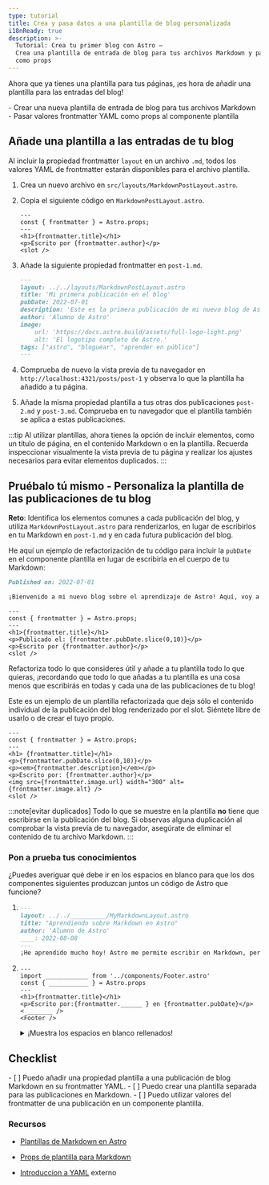 ```yaml
---
type: tutorial
title: Crea y pasa datos a una plantilla de blog personalizada
i18nReady: true
description: >-
  Tutorial: Crea tu primer blog con Astro —
  Crea una plantilla de entrada de blog para tus archivos Markdown y pásale los valores frontmatter
  como props
---
```




Ahora que ya tienes una plantilla para tus páginas, ¡es hora de añadir una plantilla para las entradas del blog!

<PreCheck>
  - Crear una nueva plantilla de entrada de blog para tus archivos Markdown
  - Pasar valores frontmatter YAML como props al componente plantilla
</PreCheck>

## Añade una plantilla a las entradas de tu blog

Al incluir la propiedad frontmatter `layout` en un archivo `.md`, todos los valores YAML de frontmatter estarán disponibles para el archivo plantilla.

1. Crea un nuevo archivo en `src/layouts/MarkdownPostLayout.astro`.

2. Copia el siguiente código en `MarkdownPostLayout.astro`.

    ```astro title="src/layouts/MarkdownPostLayout.astro"
    ---
    const { frontmatter } = Astro.props;
    ---
    <h1>{frontmatter.title}</h1>
    <p>Escrito por {frontmatter.author}</p>
    <slot />
    ```

3. Añade la siguiente propiedad frontmatter en `post-1.md`.

    ```markdown title="src/pages/posts/post-1.md" ins={2}
    ---
    layout: ../../layouts/MarkdownPostLayout.astro
    title: 'Mi primera publicación en el blog'
    pubDate: 2022-07-01
    description: 'Este es la primera publicación de mi nuevo blog de Astro.'
    author: 'Alumno de Astro'
    image:
        url: 'https://docs.astro.build/assets/full-logo-light.png' 
        alt: 'El logotipo completo de Astro.'
    tags: ["astro", "bloguear", "aprender en público"]
    ---
    ```

4. Comprueba de nuevo la vista previa de tu navegador en `http://localhost:4321/posts/post-1` y observa lo que la plantilla ha añadido a tu página. 

5. Añade la misma propiedad plantilla a tus otras dos publicaciones `post-2.md` y `post-3.md`. Comprueba en tu navegador que el plantilla también se aplica a estas publicaciones.

:::tip
Al utilizar plantillas, ahora tienes la opción de incluir elementos, como un título de página, en el contenido Markdown o en la plantilla. Recuerda inspeccionar visualmente la vista previa de tu página y realizar los ajustes necesarios para evitar elementos duplicados. 
:::

<Box icon="puzzle-piece">

## Pruébalo tú mismo - Personaliza la plantilla de las publicaciones de tu blog

**Reto**: Identifica los elementos comunes a cada publicación del blog, y utiliza `MarkdownPostLayout.astro` para renderizarlos, en lugar de escribirlos en tu Markdown en `post-1.md` y en cada futura publicación del blog.

He aquí un ejemplo de refactorización de tu código para incluir la `pubDate` en el componente plantilla en lugar de escribirla en el cuerpo de tu Markdown:

```markdown title="src/pages/posts/post-1.md" del={1}
Published on: 2022-07-01

¡Bienvenido a mi nuevo blog sobre el aprendizaje de Astro! Aquí, voy a compartir mi viaje de aprendizaje a medida que construyo un nuevo sitio web.
```

```astro title="src/layouts/MarkdownPostLayout.astro" ins={5}
---
const { frontmatter } = Astro.props;
---
<h1>{frontmatter.title}</h1>
<p>Publicado el: {frontmatter.pubDate.slice(0,10)}</p>
<p>Escrito por {frontmatter.author}</p>
<slot />
```

Refactoriza todo lo que consideres útil y añade a tu plantilla todo lo que quieras, ¡recordando que todo lo que añadas a tu plantilla es una cosa menos que escribirás en todas y cada una de las publicaciones de tu blog!

Este es un ejemplo de un plantilla refactorizada que deja sólo el contenido individual de la publicación del blog renderizado por el slot. Siéntete libre de usarlo o de crear el tuyo propio.

```astro title="src/layouts/MarkdownPostLayout.astro"
---
const { frontmatter } = Astro.props;
---
<h1> {frontmatter.title}</h1>
<p>{frontmatter.pubDate.slice(0,10)}</p>
<p><em>{frontmatter.description}</em></p>
<p>Escrito por: {frontmatter.author}</p>
<img src={frontmatter.image.url} width="300" alt={frontmatter.image.alt} />
<slot />
```
</Box>

:::note[evitar duplicados]
 Todo lo que se muestre en la plantilla **no** tiene que escribirse en la publicación del blog. Si observas alguna duplicación al comprobar la vista previa de tu navegador, asegúrate de eliminar el contenido de tu archivo Markdown.
 :::

 

<Box icon="question-mark">

### Pon a prueba tus conocimientos
¿Puedes averiguar qué debe ir en los espacios en blanco para que los dos componentes siguientes produzcan juntos un código de Astro que funcione?

1.  ```markdown title="src/pages/posts/learning-astro.md"
    ---
    layout: ../../__________/MyMarkdownLayout.astro
    title: "Aprendiendo sobre Markdown en Astro"
    author: 'Alumno de Astro'
    ____: 2022-08-08
    ---
    ¡He aprendido mucho hoy! Astro me permite escribir en Markdown, pero también utilizar variables del frontmatter. Incluso puedo acceder a esos valores en un componente layout de Astro.
    ```

2.  ```astro title="src/layouts/MarkdownLayout.astro"
    ---
    import ____________ from '../components/Footer.astro'
    const { ___________ } = Astro.props
    ---
    <h1>{frontmatter.title}</h1>
    <p>Escrito por:{frontmatter.______ } en {frontmatter.pubDate}</p>
    < _______ />
    <Footer />
    ```
    <details>
        <summary>¡Muestra los espacios en blanco rellenados!</summary>

        1.  ```markdown title="src/pages/posts/learning-astro.md" "../layouts" "pubDate:"
            ---
            layout: ../../layouts/MyMarkdownLayout.astro
            title: "Aprendiendo sobre Markdown en Astro"
            author: 'Alumno de Astro'
            pubDate: 2022-08-08
            ---
            ¡He aprendido mucho hoy! Astro me permite escribir en Markdown, pero también utilizar variables del frontmatter. Incluso puedo acceder a esos valores en un componente de plantilla de Astro.
            ```

        2.  ```astro title="src/layouts/MarkdownLayout.astro" " Footer " " frontmatter " ".author" "slot"
            ---
            import Footer from '../components/Footer.astro'
            const { frontmatter } = Astro.props
            ---
            <h1>{frontmatter.title}</h1>
            <p>Escrito por:{frontmatter.author } en {frontmatter.pubDate}</p>
            <slot />
            <Footer />
            ```
    </details>
</Box>

<Box icon="check-list">

## Checklist

<Checklist>
- [ ] Puedo añadir una propiedad plantilla a una publicación de blog Markdown en su frontmatter YAML.
- [ ] Puedo crear una plantilla separada para las publicaciones en Markdown.
- [ ] Puedo utilizar valores del frontmatter de una publicación en un componente plantilla.
</Checklist>

</Box>

### Recursos

- [Plantillas de Markdown en Astro](/es/guides/markdown-content/#layout-en-el-frontmatter)

- [Props de plantilla para Markdown](/es/core-concepts/layouts/#props-de-plantillas-markdown)

- [Introduccion a YAML](https://dev.to/paulasantamaria/introduction-to-yaml-125f) <Badge>externo</Badge>